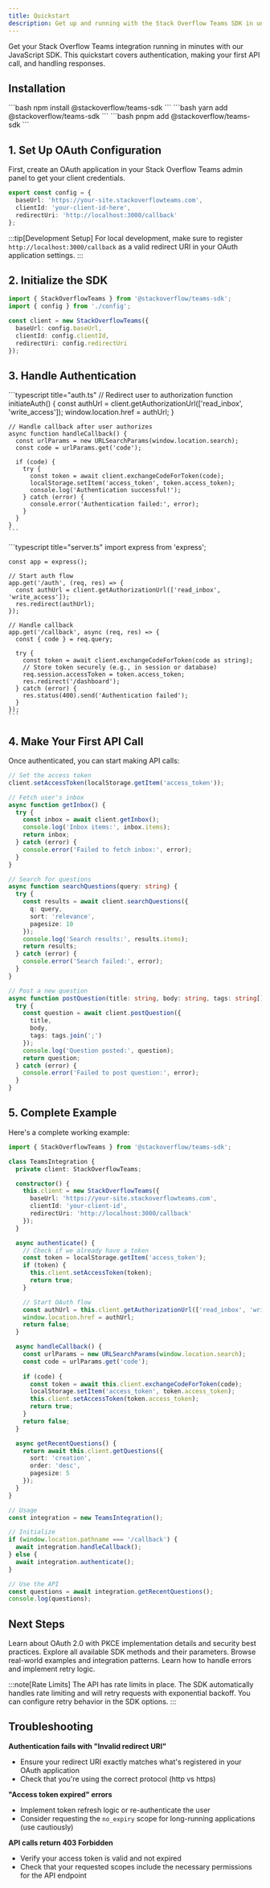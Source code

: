 ```yaml
---
title: Quickstart
description: Get up and running with the Stack Overflow Teams SDK in under 5 minutes.
---
```



Get your Stack Overflow Teams integration running in minutes with our JavaScript SDK. This quickstart covers authentication, making your first API call, and handling responses.

## Installation

<Tabs>
  <TabItem label="npm">
    ```bash
    npm install @stackoverflow/teams-sdk
    ```
  </TabItem>
  <TabItem label="yarn">
    ```bash
    yarn add @stackoverflow/teams-sdk
    ```
  </TabItem>
  <TabItem label="pnpm">
    ```bash
    pnpm add @stackoverflow/teams-sdk
    ```
  </TabItem>
</Tabs>

## 1. Set Up OAuth Configuration

First, create an OAuth application in your Stack Overflow Teams admin panel to get your client credentials.

```typescript title="config.ts"
export const config = {
  baseUrl: 'https://your-site.stackoverflowteams.com',
  clientId: 'your-client-id-here',
  redirectUri: 'http://localhost:3000/callback'
};
```

:::tip[Development Setup]
For local development, make sure to register `http://localhost:3000/callback` as a valid redirect URI in your OAuth application settings.
:::

## 2. Initialize the SDK

```typescript title="app.ts"
import { StackOverflowTeams } from '@stackoverflow/teams-sdk';
import { config } from './config';

const client = new StackOverflowTeams({
  baseUrl: config.baseUrl,
  clientId: config.clientId,
  redirectUri: config.redirectUri
});
```

## 3. Handle Authentication

<Tabs>
  <TabItem label="Web App">
    ```typescript title="auth.ts"
    // Redirect user to authorization
    function initiateAuth() {
      const authUrl = client.getAuthorizationUrl(['read_inbox', 'write_access']);
      window.location.href = authUrl;
    }

    // Handle callback after user authorizes
    async function handleCallback() {
      const urlParams = new URLSearchParams(window.location.search);
      const code = urlParams.get('code');
      
      if (code) {
        try {
          const token = await client.exchangeCodeForToken(code);
          localStorage.setItem('access_token', token.access_token);
          console.log('Authentication successful!');
        } catch (error) {
          console.error('Authentication failed:', error);
        }
      }
    }
    ```
  </TabItem>
  <TabItem label="Node.js">
    ```typescript title="server.ts"
    import express from 'express';
    
    const app = express();
    
    // Start auth flow
    app.get('/auth', (req, res) => {
      const authUrl = client.getAuthorizationUrl(['read_inbox', 'write_access']);
      res.redirect(authUrl);
    });
    
    // Handle callback
    app.get('/callback', async (req, res) => {
      const { code } = req.query;
      
      try {
        const token = await client.exchangeCodeForToken(code as string);
        // Store token securely (e.g., in session or database)
        req.session.accessToken = token.access_token;
        res.redirect('/dashboard');
      } catch (error) {
        res.status(400).send('Authentication failed');
      }
    });
    ```
  </TabItem>
</Tabs>

## 4. Make Your First API Call

Once authenticated, you can start making API calls:

```typescript title="api-calls.ts"
// Set the access token
client.setAccessToken(localStorage.getItem('access_token'));

// Fetch user's inbox
async function getInbox() {
  try {
    const inbox = await client.getInbox();
    console.log('Inbox items:', inbox.items);
    return inbox;
  } catch (error) {
    console.error('Failed to fetch inbox:', error);
  }
}

// Search for questions
async function searchQuestions(query: string) {
  try {
    const results = await client.searchQuestions({
      q: query,
      sort: 'relevance',
      pagesize: 10
    });
    console.log('Search results:', results.items);
    return results;
  } catch (error) {
    console.error('Search failed:', error);
  }
}

// Post a new question
async function postQuestion(title: string, body: string, tags: string[]) {
  try {
    const question = await client.postQuestion({
      title,
      body,
      tags: tags.join(';')
    });
    console.log('Question posted:', question);
    return question;
  } catch (error) {
    console.error('Failed to post question:', error);
  }
}
```

## 5. Complete Example

Here's a complete working example:

```typescript title="complete-example.ts"
import { StackOverflowTeams } from '@stackoverflow/teams-sdk';

class TeamsIntegration {
  private client: StackOverflowTeams;

  constructor() {
    this.client = new StackOverflowTeams({
      baseUrl: 'https://your-site.stackoverflowteams.com',
      clientId: 'your-client-id',
      redirectUri: 'http://localhost:3000/callback'
    });
  }

  async authenticate() {
    // Check if we already have a token
    const token = localStorage.getItem('access_token');
    if (token) {
      this.client.setAccessToken(token);
      return true;
    }

    // Start OAuth flow
    const authUrl = this.client.getAuthorizationUrl(['read_inbox', 'write_access']);
    window.location.href = authUrl;
    return false;
  }

  async handleCallback() {
    const urlParams = new URLSearchParams(window.location.search);
    const code = urlParams.get('code');
    
    if (code) {
      const token = await this.client.exchangeCodeForToken(code);
      localStorage.setItem('access_token', token.access_token);
      this.client.setAccessToken(token.access_token);
      return true;
    }
    return false;
  }

  async getRecentQuestions() {
    return await this.client.getQuestions({
      sort: 'creation',
      order: 'desc',
      pagesize: 5
    });
  }
}

// Usage
const integration = new TeamsIntegration();

// Initialize
if (window.location.pathname === '/callback') {
  await integration.handleCallback();
} else {
  await integration.authenticate();
}

// Use the API
const questions = await integration.getRecentQuestions();
console.log(questions);
```

## Next Steps

<CardGrid>
  <Card title="Authentication Guide" icon="rocket">
    Learn about OAuth 2.0 with PKCE implementation details and security best practices.
  </Card>
  <Card title="API Reference" icon="document">
    Explore all available SDK methods and their parameters.
  </Card>
  <Card title="Examples" icon="puzzle">
    Browse real-world examples and integration patterns.
  </Card>
  <Card title="Error Handling" icon="warning">
    Learn how to handle errors and implement retry logic.
  </Card>
</CardGrid>

:::note[Rate Limits]
The API has rate limits in place. The SDK automatically handles rate limiting and will retry requests with exponential backoff. You can configure retry behavior in the SDK options.
:::

## Troubleshooting

**Authentication fails with "Invalid redirect URI"**
- Ensure your redirect URI exactly matches what's registered in your OAuth application
- Check that you're using the correct protocol (http vs https)

**"Access token expired" errors**
- Implement token refresh logic or re-authenticate the user
- Consider requesting the `no_expiry` scope for long-running applications (use cautiously)

**API calls return 403 Forbidden**
- Verify your access token is valid and not expired
- Check that your requested scopes include the necessary permissions for the API endpoint